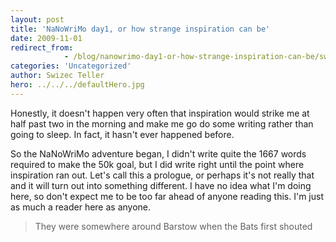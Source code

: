 ```yaml
---
layout: post
title: 'NaNoWriMo day1, or how strange inspiration can be'
date: 2009-11-01
redirect_from: 
            - /blog/nanowrimo-day1-or-how-strange-inspiration-can-be/swizec/795
categories: 'Uncategorized'
author: Swizec Teller
hero: ../../../defaultHero.jpg
---
```

Honestly, it doesn't happen very often that inspiration would strike me at half past two in the morning and make me go do some writing rather than going to sleep. In fact, it hasn't ever happened before.



So the NaNoWriMo adventure began, I didn't write quite the 1667 words required to make the 50k goal, but I did write right until the point where inspiration ran out. Let's call this a prologue, or perhaps it's not really that and it will turn out into something different. I have no idea what I'm doing here, so don't expect me to be too far ahead of anyone reading this. I'm just as much a reader here as anyone.

> They were somewhere around Barstow when the Bats first shouted